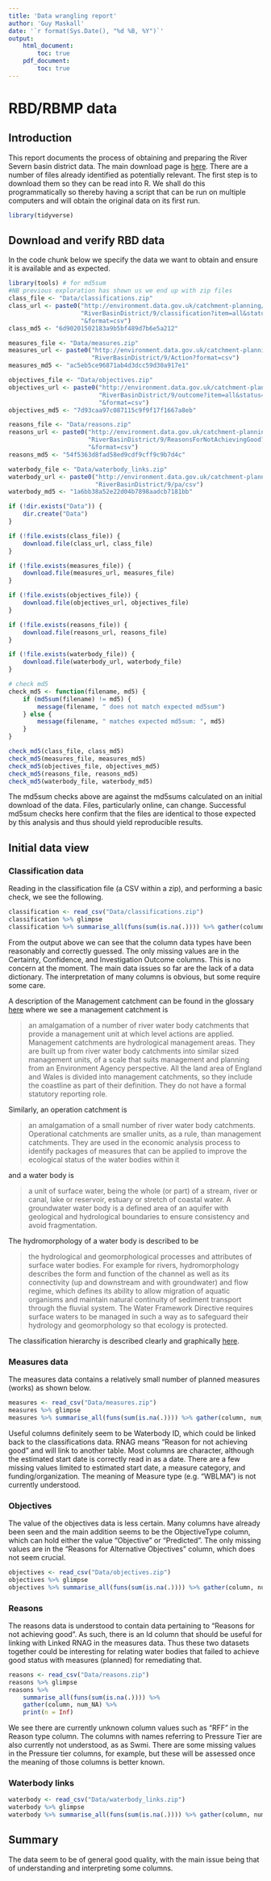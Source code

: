 ```yaml
---
title: 'Data wrangling report'
author: 'Guy Maskall'
date: '`r format(Sys.Date(), "%d %B, %Y")`'
output:
    html_document:
        toc: true
    pdf_document:
        toc: true
---
```


# RBD/RBMP data

## Introduction

This report documents the process of obtaining and preparing the
River Severn basin district data. The main download page is
[here](http://environment.data.gov.uk/catchment-planning/RiverBasinDistrict/9).
There are a number of files already identified as potentially relevant.
The first step is to download them so they can be read into R. We shall do this
programmatically so thereby having a script that can be run on multiple computers
and will obtain the original data on its first run.

```r
library(tidyverse)
```

## Download and verify RBD data

In the code chunk below we specify the data we want to obtain and ensure it
is available and as expected.

```r
library(tools) # for md5sum
#NB previous exploration has shown us we end up with zip files
class_file <- "Data/classifications.zip"
class_url <- paste0("http://environment.data.gov.uk/catchment-planning/",
                    "RiverBasinDistrict/9/classification?item=all&status=all",
                    "&format=csv")
class_md5 <- "6d90201502183a9b5bf489d7b6e5a212"

measures_file <- "Data/measures.zip"
measures_url <- paste0("http://environment.data.gov.uk/catchment-planning/",
                       "RiverBasinDistrict/9/Action?format=csv")
measures_md5 <- "ac5eb5ce96871ab4d3dcc59d30a917e1"

objectives_file <- "Data/objectives.zip"
objectives_url <- paste0("http://environment.data.gov.uk/catchment-planning/",
                         "RiverBasinDistrict/9/outcome?item=all&status=all",
                         "&format=csv")
objectives_md5 <- "7d93caa97c087115c9f9f17f1667a8eb"

reasons_file <- "Data/reasons.zip"
reasons_url <- paste0("http://environment.data.gov.uk/catchment-planning/",
                      "RiverBasinDistrict/9/ReasonsForNotAchievingGood?item=all",
                      "&format=csv")
reasons_md5 <- "54f5363d8fad58ed9cdf9cff9c9b7d4c"

waterbody_file <- "Data/waterbody_links.zip"
waterbody_url <- paste0("http://environment.data.gov.uk/catchment-planning/",
                        "RiverBasinDistrict/9/pa/csv")
waterbody_md5 <- "1a6bb38a52e22d04b7898aadcb7181bb"

if (!dir.exists("Data")) {
    dir.create("Data")
}

if (!file.exists(class_file)) {
    download.file(class_url, class_file)
}

if (!file.exists(measures_file)) {
    download.file(measures_url, measures_file)
}

if (!file.exists(objectives_file)) {
    download.file(objectives_url, objectives_file)
}

if (!file.exists(reasons_file)) {
    download.file(reasons_url, reasons_file)
}

if (!file.exists(waterbody_file)) {
    download.file(waterbody_url, waterbody_file)
}

# check md5
check_md5 <- function(filename, md5) {
    if (md5sum(filename) != md5) {
        message(filename, " does not match expected md5sum")
    } else {
        message(filename, " matches expected md5sum: ", md5)
    }
}

check_md5(class_file, class_md5)
check_md5(measures_file, measures_md5)
check_md5(objectives_file, objectives_md5)
check_md5(reasons_file, reasons_md5)
check_md5(waterbody_file, waterbody_md5)
```

The md5sum checks above are against the md5sums calculated on an initial download
of the data. Files, particularly online, can change. Successful md5sum checks
here confirm that the files are identical to those expected by this analysis and
thus should yield reproducible results.

## Initial data view

### Classification data

Reading in the classification file (a CSV within a zip), and performing a basic
check, we see the following.

```r
classification <- read_csv("Data/classifications.zip")
classification %>% glimpse
classification %>% summarise_all(funs(sum(is.na(.)))) %>% gather(column, num_NA)
```

From the output above we can see that the column data types have been reasonably
and correctly guessed. The only missing values are in the Certainty, Confidence,
and Investigation Outcome columns. This is no concern at the moment. The main
data issues so far are the lack of a data dictionary. The interpretation of
many columns is obvious, but some require some care.

A description of the Management catchment can be found in the glossary
[here](http://environment.data.gov.uk/catchment-planning/glossary#m) where
we see a management catchment is

>an amalgamation of a number of river water body catchments that provide
>a management unit at which level actions are applied. Management catchments are
>hydrological management areas. They are built up from river water body
>catchments into similar sized management units, of a scale that suits
>management and planning from an Environment Agency perspective. All the land
>area of England and Wales is divided into management catchments, so they
>include the coastline as part of their definition. They do not have a formal
>statutory reporting role.

Similarly, an operation catchment is

>an amalgamation of a small number of river water body catchments. Operational
>catchments are smaller units, as a rule, than management catchments. They are
>used in the economic analysis process to identify packages of measures that can
>be applied to improve the ecological status of the water bodies within it

and a water body is

>a unit of surface water, being the whole (or part) of a stream, river or canal,
>lake or reservoir, estuary or stretch of coastal water. A groundwater water
>body is a defined area of an aquifer with geological and hydrological
>boundaries to ensure consistency and avoid fragmentation.

The hydromorphology of a water body is described to be

>the hydrological and geomorphological processes and attributes of surface water
>bodies. For example for rivers, hydromorphology describes the form and function
>of the channel as well as its connectivity (up and downstream and with
>groundwater) and flow regime, which defines its ability to allow migration of
>aquatic organisms and maintain natural continuity of sediment transport through
>the fluvial system. The Water Framework Directive requires surface waters to be
>managed in such a way as to safeguard their hydrology and geomorphology so that
>ecology is protected.

The classification hierarchy is described clearly and graphically
[here](http://environment.data.gov.uk/catchment-planning/help#help-classification-hierarchy).

### Measures data

The measures data contains a relatively small number of planned measures
(works) as shown below.


```r
measures <- read_csv("Data/measures.zip")
measures %>% glimpse
measures %>% summarise_all(funs(sum(is.na(.)))) %>% gather(column, num_NA)
```

Useful columns definitely seem to be Waterbody ID, which could be linked back
to the classifications data. RNAG means "Reason for not achieving good" and will
link to another table. Most columns are character, although the estimated start
date is correctly read in as a date. There are a few missing values limited to
estimated start date, a measure category, and funding/organization. The meaning
of Measure type (e.g. "WBLMA") is not currently understood.

### Objectives

The value of the objectives data is less certain. Many columns have already
been seen and the main addition seems to be the ObjectiveType column, which
can hold either the value "Objective" or "Predicted".
The only missing values are in the "Reasons for Alternative Objectives" column,
which does not seem crucial.

```r
objectives <- read_csv("Data/objectives.zip")
objectives %>% glimpse
objectives %>% summarise_all(funs(sum(is.na(.)))) %>% gather(column, num_NA)
```

### Reasons

The reasons data is understood to contain data pertaining to
"Reasons for not achieving good". As such, there is an Id column that should
be useful for linking with Linked RNAG in the measures data. Thus these two
datasets together could be interesting for relating water bodies that failed
to achieve good status with measures (planned) for remediating that.

```r
reasons <- read_csv("Data/reasons.zip")
reasons %>% glimpse
reasons %>% 
    summarise_all(funs(sum(is.na(.)))) %>% 
    gather(column, num_NA) %>%
    print(n = Inf)
```

We see there are currently unknown column values such as "RFF" in the Reason
type column. The columns with names referring to Pressure Tier are also
currently not understood, as as Swmi.
There are some missing values in the Pressure tier columns, for example, but
these will be assessed once the meaning of those columns is better known.

### Waterbody links

```r
waterbody <- read_csv("Data/waterbody_links.zip")
waterbody %>% glimpse
waterbody %>% summarise_all(funs(sum(is.na(.)))) %>% gather(column, num_NA)
```



## Summary

The data seem to be of general good quality, with the main issue being that of
understanding and interpreting some columns.

